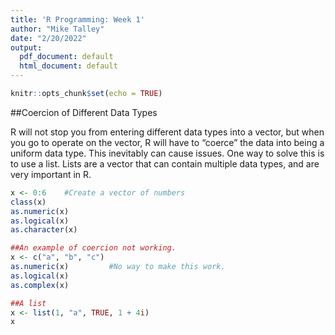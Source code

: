 ```yaml
---
title: 'R Programming: Week 1'
author: "Mike Talley"
date: "2/20/2022"
output:
  pdf_document: default
  html_document: default
---
```


```r
knitr::opts_chunk$set(echo = TRUE)
```

##Coercion of Different Data Types

R will not stop you from entering different data types into a vector, but when you go to operate on the vector, R will have to "coerce" the data into being a uniform data type. This inevitably can cause issues. One way to solve this is to use a list. Lists are a vector that can contain multiple data types, and are very important in R.
```r
x <- 0:6    #Create a vector of numbers
class(x)    
as.numeric(x)
as.logical(x)
as.character(x)

##An example of coercion not working.
x <- c("a", "b", "c")
as.numeric(x)         #No way to make this work.
as.logical(x)         
as.complex(x)

##A list
x <- list(1, "a", TRUE, 1 + 4i)
x
```

